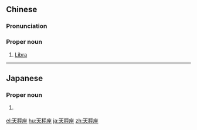 ==Chinese==
{{zh-forms|type=21}}
{{wikipedia|lang=zh}}

===Pronunciation===
{{zh-pron
|m=Tiānchèngzuò,Tiānpíngzuò
|cat=pn
}}

===Proper noun===
{{zh-proper noun}}

# [[Libra]] {{gloss|astrological sign}}

{{zh-cat|Astrology}}

----

==Japanese==
{{ja-kanjitab|てん|びん|ざ|yomi=o}}

===Proper noun===
{{ja-pos|proper|てんびんざ}}

# {{altspell|lang=ja|てんびん座||[[Libra]]}} {{gl|constellation}}

[[el:天秤座]]
[[hu:天秤座]]
[[ja:天秤座]]
[[zh:天秤座]]